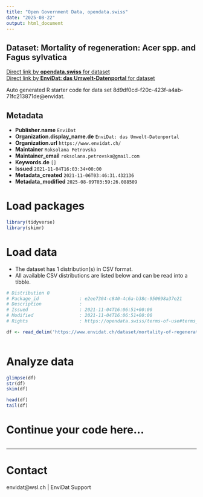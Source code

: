 ```yaml
---
title: "Open Government Data, opendata.swiss"
date: "2025-08-22"
output: html_document
---
```


## Dataset: Mortality of regeneration: Acer spp. and Fagus sylvatica



[Direct link by **opendata.swiss** for dataset](https://opendata.swiss/de/dataset/mortality-of-regeneration-acer-spp-and-fagus-sylvatica)<br>
[Direct link by **EnviDat: das Umwelt-Datenportal** for dataset](https://www.envidat.ch/#/metadata/mortality-of-regeneration-acer-spp-and-fagus-sylvatica)

Auto generated R starter code for data set 8d9df0cd-f20c-423f-a4ab-71fc213871de@envidat.

## Metadata

- **Publisher.name** `EnviDat`
- **Organization.display_name.de** `EnviDat: das Umwelt-Datenportal`
- **Organization.url** `https://www.envidat.ch/`
- **Maintainer** `Roksolana Petrovska`
- **Maintainer_email** `roksolana.petrovska@gmail.com`
- **Keywords.de** `[]`
- **Issued** `2021-11-04T16:03:34+00:00`
- **Metadata_created** `2021-11-06T03:46:31.432136`
- **Metadata_modified** `2025-08-09T03:59:26.088509`


# Load packages

```r

library(tidyverse)
library(skimr)

```

# Load data

-   The dataset has 1 distribution(s) in CSV format.
-   All available CSV distributions are listed below and can be read into a tibble.

```r

# Distribution 0
# Package_id               : e2ee7304-c840-4c6a-b38c-950698a37e21
# Description              : 
# Issued                   : 2021-11-04T16:06:51+00:00
# Modified                 : 2021-11-04T16:06:51+00:00
# Rights                   : https://opendata.swiss/terms-of-use#terms_by

df <- read_delim('https://www.envidat.ch/dataset/mortality-of-regeneration-acer-spp-and-fagus-sylvatica/resource/37fb69d9-c553-4931-89ba-31857ac15c04')



```

# Analyze data

```r

glimpse(df)
str(df)
skim(df)

head(df)
tail(df)

```

# Continue your code here...

```r

```

------------------------------------------------------------------------

# Contact

envidat@wsl.ch | EnviDat Support
